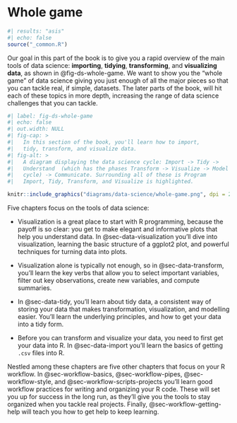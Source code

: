 # Whole game {#sec-whole-game-intro .unnumbered}

```r
#| results: "asis"
#| echo: false
source("_common.R")
```

Our goal in this part of the book is to give you a rapid overview of the main tools of data science: **importing**, **tidying**, **transforming**, and **visualizing data**, as shown in @fig-ds-whole-game.
We want to show you the "whole game" of data science giving you just enough of all the major pieces so that you can tackle real, if simple, datasets.
The later parts of the book, will hit each of these topics in more depth, increasing the range of data science challenges that you can tackle.

```r
#| label: fig-ds-whole-game 
#| echo: false
#| out.width: NULL
#| fig-cap: >
#|   In this section of the book, you'll learn how to import,
#|   tidy, transform, and visualize data.
#| fig-alt: >
#|   A diagram displaying the data science cycle: Import -> Tidy ->
#|   Understand  (which has the phases Transform -> Visualize -> Model in a
#|   cycle) -> Communicate. Surrounding all of these is Program 
#|   Import, Tidy, Transform, and Visualize is highlighted.

knitr::include_graphics("diagrams/data-science/whole-game.png", dpi = 270)
```

Five chapters focus on the tools of data science:

-   Visualization is a great place to start with R programming, because the payoff is so clear: you get to make elegant and informative plots that help you understand data.
    In @sec-data-visualization you'll dive into visualization, learning the basic structure of a ggplot2 plot, and powerful techniques for turning data into plots.

-   Visualization alone is typically not enough, so in @sec-data-transform, you'll learn the key verbs that allow you to select important variables, filter out key observations, create new variables, and compute summaries.

-   In @sec-data-tidy, you'll learn about tidy data, a consistent way of storing your data that makes transformation, visualization, and modelling easier.
    You'll learn the underlying principles, and how to get your data into a tidy form.

-   Before you can transform and visualize your data, you need to first get your data into R.
    In @sec-data-import you'll learn the basics of getting `.csv` files into R.

Nestled among these chapters are five other chapters that focus on your R workflow.
In @sec-workflow-basics, @sec-workflow-pipes, @sec-workflow-style, and @sec-workflow-scripts-projects you'll learn good workflow practices for writing and organizing your R code.
These will set you up for success in the long run, as they'll give you the tools to stay organized when you tackle real projects.
Finally, @sec-workflow-getting-help will teach you how to get help to keep learning.
